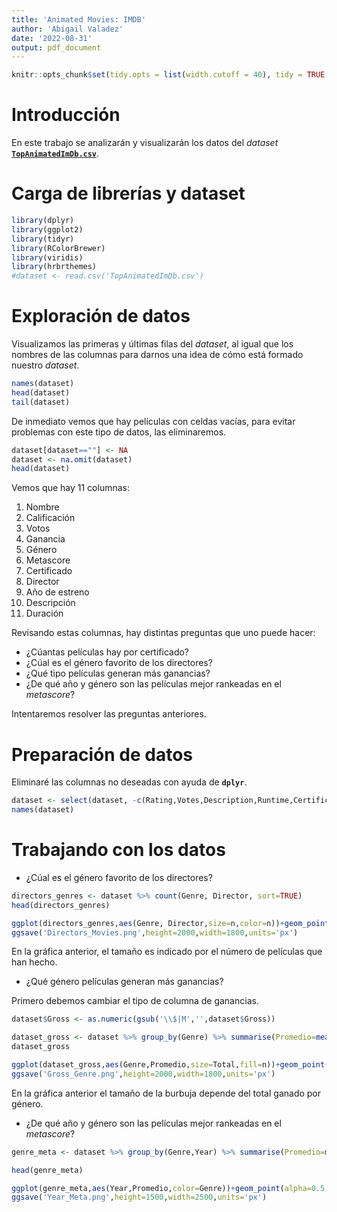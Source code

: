 ---
title: 'Animated Movies: IMDB'
author: 'Abigail Valadez'
date: '2022-08-31'
output: pdf_document
---
```{r echo= FALSE}
knitr::opts_chunk$set(tidy.opts = list(width.cutoff = 40), tidy = TRUE,echo=TRUE)

```
# Introducción

En este trabajo se analizarán y visualizarán los datos del _dataset_ [**`TopAnimatedImDb.csv`**](https://www.kaggle.com/datasets/tarundalal/animated-movies-imdb).

# Carga de librerías y dataset

```{r load}
library(dplyr)
library(ggplot2)
library(tidyr)
library(RColorBrewer)
library(viridis)
library(hrbrthemes)
#dataset <- read.csv('TopAnimatedImDb.csv')

```

# Exploración de datos

Visualizamos las primeras y últimas filas del _dataset_, al igual que los nombres de las columnas para darnos una idea de cómo está formado nuestro _dataset_.

```{r}
names(dataset)
head(dataset)
tail(dataset)
```

De inmediato vemos que hay películas con celdas vacías, para evitar problemas con este tipo de datos, las eliminaremos.

```{r}
dataset[dataset==""] <- NA
dataset <- na.omit(dataset)
head(dataset)
```

Vemos que hay 11 columnas:

1. Nombre
2. Calificación
3. Votos
4. Ganancia
5. Género
6. Metascore
7. Certificado
8. Director
9. Año de estreno
10. Descripción
11. Duración

Revisando estas columnas, hay distintas preguntas que uno puede hacer:

* ¿Cúantas películas hay por certificado?
* ¿Cúal es el género favorito de los directores?
* ¿Qué tipo películas generan más ganancias?
* ¿De qué año y género son las películas mejor rankeadas en el _metascore_?


Intentaremos resolver las preguntas anteriores.

# Preparación de datos

Eliminaré las columnas no deseadas con ayuda de **`dplyr`**.

```{r}
dataset <- select(dataset, -c(Rating,Votes,Description,Runtime,Certificate))
names(dataset)
```

# Trabajando con los datos




* ¿Cúal es el género favorito de los directores?

```{r}
directors_genres <- dataset %>% count(Genre, Director, sort=TRUE)
head(directors_genres)
```

```{r}
ggplot(directors_genres,aes(Genre, Director,size=n,color=n))+geom_point(alpha=0.5)+scale_size(range=c(1,10),name='Número de películas')+ guides(x=guide_axis(angle=90))+ scale_color_gradient(low='#F4ACB7',high='#FF5D8F')+theme_dark()+theme(legend.position='none')
ggsave('Directors_Movies.png',height=2000,width=1800,units='px')
```

En la gráfica anterior, el tamaño es indicado por el número de películas que han hecho.

* ¿Qué género películas generan más ganancias?

Primero debemos cambiar el tipo de columna de ganancias.

```{r}
dataset$Gross <- as.numeric(gsub('\\$|M','',dataset$Gross))
```

```{r}
dataset_gross <- dataset %>% group_by(Genre) %>% summarise(Promedio=mean(Gross),Total=sum(Gross),n=n())
dataset_gross
```

```{r}
ggplot(dataset_gross,aes(Genre,Promedio,size=Total,fill=n))+geom_point(alpha=0.5,shape=21,color='black')+scale_size(range=c(1,15),name='Total Ganado')+scale_fill_viridis(discrete=FALSE,guide='none',option='A')+theme(legend.position='bottom')+ylab('Promedio de Ganancias (M)')+xlab('Género')+theme(legend.position='none')+ guides(x=guide_axis(angle=90))
ggsave('Gross_Genre.png',height=2000,width=1800,units='px')

```
En la gráfica anterior el tamaño de la burbuja depende del total ganado por género.


* ¿De qué año y género son las películas mejor rankeadas en el _metascore_?

```{r}

genre_meta <- dataset %>% group_by(Genre,Year) %>% summarise(Promedio=mean(Metascore)) %>% arrange(Promedio)

head(genre_meta)
```

```{r}
ggplot(genre_meta,aes(Year,Promedio,color=Genre))+geom_point(alpha=0.5,size=5)+theme_gray()+ylab('Promedio de Metascore')+xlab('Año')+theme(legend.position='bottom')+theme(legend.key.size = unit(1, 'cm'))
ggsave('Year_Meta.png',height=1500,width=2500,units='px')

```

